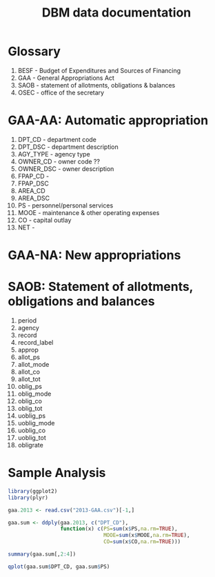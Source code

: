 % DBM data documentation

Glossary
========
1. BESF - Budget of Expenditures and Sources of Financing
2. GAA - General Appropriations Act
3. SAOB - statement of allotments, obligations & balances
4. OSEC - office of the secretary


GAA-AA: Automatic appropriation
===============================

1. DPT_CD - department code
2. DPT_DSC - department description
3. AGY_TYPE - agency type
4. OWNER_CD - owner code ??
5. OWNER_DSC - owner description
6. FPAP_CD - 
7. FPAP_DSC
8. AREA_CD
9. AREA_DSC 
10. PS - personnel/personal services
11. MOOE - maintenance & other operating expenses
12. CO - capital outlay
13. NET - 


GAA-NA: New appropriations
==============================


SAOB: Statement of allotments, obligations and balances
=======================================================
1. period
2. agency
3. record
4. record_label
5. approp
6. allot_ps
7. allot_mode
8. allot_co
9. allot_tot
10. oblig_ps
11. oblig_mode
12. oblig_co
13. oblig_tot
14. uoblig_ps
15. uoblig_mode
16. uoblig_co
17. uoblig_tot
18. obligrate

Sample Analysis
===============

```{r,echo=FALSE}
library(ggplot2)
library(plyr)
```

```{r}
gaa.2013 <- read.csv("2013-GAA.csv")[-1,]

gaa.sum <- ddply(gaa.2013, c("DPT_CD"), 
                 function(x) c(PS=sum(x$PS,na.rm=TRUE),
                               MOOE=sum(x$MOOE,na.rm=TRUE),
                               CO=sum(x$CO,na.rm=TRUE)))

summary(gaa.sum[,2:4])
```

```{r}
qplot(gaa.sum$DPT_CD, gaa.sum$PS)
```

